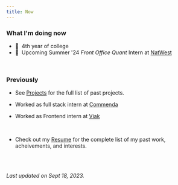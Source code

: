 ```yaml
---
title: Now
---
```


### What I'm doing now

- 💪&nbsp; 4th year of college
- 💼&nbsp; Upcoming Summer '24 _Front Office Quant_ Intern at <a href="https://www.natwest.com/">NatWest</a>

<br />

### Previously

- See <a href='/projects'>Projects</a> for the full list of past projects.
- Worked as full stack intern at <a href='https://commenda.io'>Commenda</a>
- Worked as Frontend intern at <a href='https://viak.io'>Viak</a>

  <br />

- Check out my <a href='/resume.pdf'>Resume</a> for the complete list of my past work, acheivements, and interests.

<br />
<br />

_Last updated on Sept 18, 2023._
